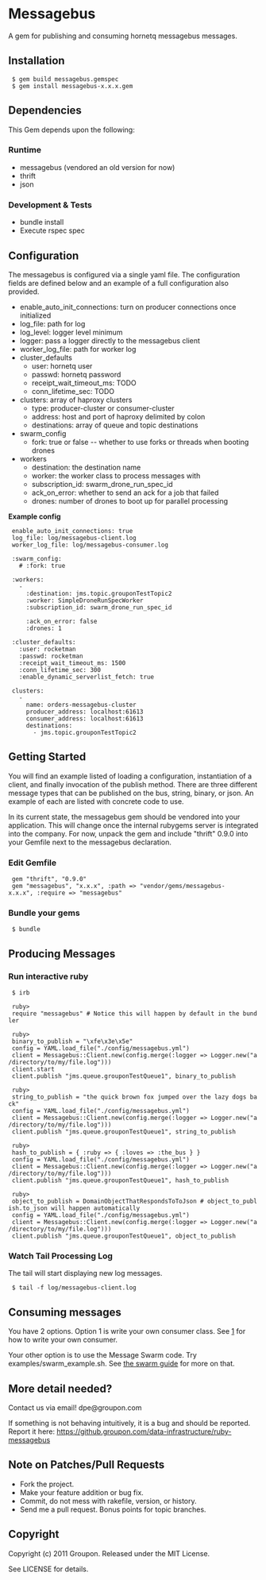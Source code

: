 = Messagebus =

A gem for publishing and consuming hornetq messagebus messages.

== Installation ==

  $ gem build messagebus.gemspec
  $ gem install messagebus-x.x.x.gem

== Dependencies ==

This Gem depends upon the following:

=== Runtime ===

* messagebus (vendored an old version for now)
* thrift
* json

=== Development & Tests ===

* bundle install
* Execute rspec spec

== Configuration ==

The messagebus is configured via a single yaml file.  The configuration fields are defined below and an
example of a full configuration also provided.

* enable_auto_init_connections: turn on producer connections once initialized
* log_file: path for log
* log_level: logger level minimum
* logger: pass a logger directly to the messagebus client
* worker_log_file: path for worker log
* cluster_defaults
** user: hornetq user
** passwd: hornetq password
** receipt_wait_timeout_ms: TODO
** conn_lifetime_sec: TODO
* clusters: array of haproxy clusters
** type: producer-cluster or consumer-cluster
** address: host and port of haproxy delimited by colon
** destinations: array of queue and topic destinations
* swarm_config
** fork: true or false -- whether to use forks or threads when booting drones
* workers
** destination: the destination name
** worker: the worker class to process messages with
** subscription_id: swarm_drone_run_spec_id
** ack_on_error: whether to send an ack for a job that failed
** drones: number of drones to boot up for parallel processing

'''Example config'''
  enable_auto_init_connections: true 
  log_file: log/messagebus-client.log
  worker_log_file: log/messagebus-consumer.log
  
  :swarm_config:
    # :fork: true
  
  :workers:
    -
      :destination: jms.topic.grouponTestTopic2
      :worker: SimpleDroneRunSpecWorker
      :subscription_id: swarm_drone_run_spec_id
      
      :ack_on_error: false
      :drones: 1
  
  :cluster_defaults:
    :user: rocketman
    :passwd: rocketman
    :receipt_wait_timeout_ms: 1500
    :conn_lifetime_sec: 300
    :enable_dynamic_serverlist_fetch: true  
  
  clusters:
    -
      name: orders-messagebus-cluster
      producer_address: localhost:61613
      consumer_address: localhost:61613
      destinations:
        - jms.topic.grouponTestTopic2

== Getting Started ==

You will find an example listed of loading a configuration, instantiation of a client, and
finally invocation of the publish method.  There are three different message types that can
be published on the bus, string, binary, or json.  An example of each are listed with concrete
code to use.

In its current state, the messagebus gem should be vendored into your application.  This will
change once the internal rubygems server is integrated into the company.  For now, unpack the
gem and include "thrift" 0.9.0 into your Gemfile next to the messagebus declaration.

=== Edit Gemfile ===

  gem "thrift", "0.9.0"
  gem "messagebus", "x.x.x", :path => "vendor/gems/messagebus-x.x.x", :require => "messagebus"


=== Bundle your gems ===

  $ bundle

== Producing Messages ==
=== Run interactive ruby ===

  $ irb

  ruby>
  require "messagebus" # Notice this will happen by default in the bundler

  ruby>
  binary_to_publish = "\xfe\x3e\x5e"
  config = YAML.load_file("./config/messagebus.yml")
  client = Messagebus::Client.new(config.merge(:logger => Logger.new("a/directory/to/my/file.log")))  
  client.start
  client.publish "jms.queue.grouponTestQueue1", binary_to_publish

  ruby>
  string_to_publish = "the quick brown fox jumped over the lazy dogs back"
  config = YAML.load_file("./config/messagebus.yml")
  client = Messagebus::Client.new(config.merge(:logger => Logger.new("a/directory/to/my/file.log")))  
  client.publish "jms.queue.grouponTestQueue1", string_to_publish

  ruby>
  hash_to_publish = { :ruby => { :loves => :the_bus } }
  config = YAML.load_file("./config/messagebus.yml")
  client = Messagebus::Client.new(config.merge(:logger => Logger.new("a/directory/to/my/file.log")))  
  client.publish "jms.queue.grouponTestQueue1", hash_to_publish

  ruby>
  object_to_publish = DomainObjectThatRespondsToToJson # object_to_publish.to_json will happen automatically
  config = YAML.load_file("./config/messagebus.yml")
  client = Messagebus::Client.new(config.merge(:logger => Logger.new("a/directory/to/my/file.log")))  
  client.publish "jms.queue.grouponTestQueue1", object_to_publish

=== Watch Tail Processing Log ===

The tail will start displaying new log messages.

  $ tail -f log/messagebus-client.log


== Consuming messages ==
You have 2 options. Option 1 is write your own consumer class. See [https://github.groupondev.com/dpe/ruby-messagebus/blob/master/test_driver/test3_publish_consume_topic.rb]
for how to write your own consumer.

Your other option is to use the Message Swarm code. Try examples/swarm_example.sh. See [[https://github.groupondev.com/dpe/ruby-messagebus/wiki|the swarm guide]] for more on that.

== More detail needed? ==

Contact us via email! dpe@groupon.com

If something is not behaving intuitively, it is a bug and should be reported.
Report it here: https://github.groupon.com/data-infrastructure/ruby-messagebus

== Note on Patches/Pull Requests ==

* Fork the project.
* Make your feature addition or bug fix.
* Commit, do not mess with rakefile, version, or history.
* Send me a pull request. Bonus points for topic branches.

== Copyright ==

Copyright (c) 2011 Groupon. Released under the MIT License.

See LICENSE for details.
